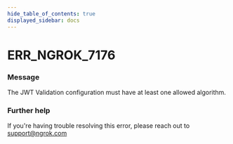 ```yaml
---
hide_table_of_contents: true
displayed_sidebar: docs
---
```



# ERR_NGROK_7176

### Message

The JWT Validation configuration must have at least one allowed algorithm.

### Further help

If you're having trouble resolving this error, please reach out to [support@ngrok.com](mailto:support@ngrok.com?subject=Help%20with%20ERR_NGROK_7176)

<ErrorDetails error="err_ngrok_7176" />
